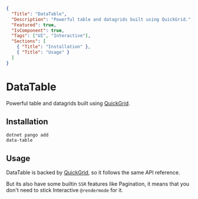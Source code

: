 ```json :pango-ui-document-metadata
{
  "Title": "DataTable",
  "Description": "Powerful table and datagrids built using QuickGrid.",
  "Featured": true,
  "IsComponent": true,
  "Tags": ["UI", "Interactive"],
  "Sections": [
    { "Title": "Installation" },
    { "Title": "Usage" }
  ]
}
```

# DataTable

Powerful table and datagrids built using [QuickGrid](https://learn.microsoft.com/en-us/aspnet/core/blazor/components/quickgrid).

<ComponentPreview CodeSrc="Docs/Snippets/ExamplesDataTableUsage.razor" >
    <ExamplesDataTableUsage />
</ComponentPreview>

## Installation

<Code Language="fish" class="py-2">dotnet pango add data-table</Code>

## Usage

DataTable is backed by [QuickGrid](https://learn.microsoft.com/en-us/aspnet/core/blazor/components/quickgrid), so it follows the same API reference.

But its also have some builtin `SSR` features like Pagination,
it means that you don't need to stick Interactive `@rendermode` for it.

<ComponentPreview CodeSrc="Docs/Snippets/ExamplesDataTableSSR.razor" >
    <ExamplesDataTableSSR />
</ComponentPreview>
